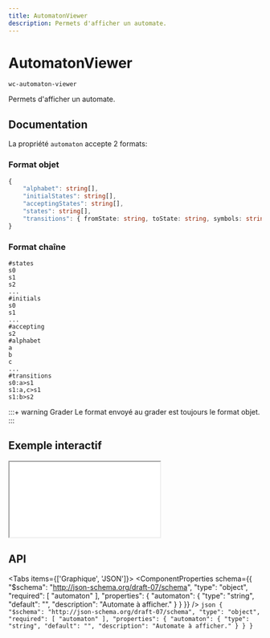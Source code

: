 ```yaml
---
title: AutomatonViewer
description: Permets d'afficher un automate.
---
```



# AutomatonViewer

`wc-automaton-viewer`

Permets d'afficher un automate.

## Documentation

La propriété `automaton` accepte 2 formats:

### Format objet

```typescript
{
    "alphabet": string[],
    "initialStates": string[],
    "acceptingStates": string[],
    "states": string[],
    "transitions": { fromState: string, toState: string, symbols: string[] }[]
}
```

### Format chaîne

```plaintext
#states
s0
s1
s2
...
#initials
s0
s1
...
#accepting
s2
#alphabet
a
b
c
...
#transitions
s0:a>s1
s1:a,c>s1
s1:b>s2
```

:::+ warning Grader
Le format envoyé au grader est toujours le format objet.
:::

## Exemple interactif

<iframe
  src={useAbsoluteUrl('playground/components/wc-automaton-viewer')}
  style={{ width: '100%', height: '700px', border: 'none' }}
></iframe>

## API

<Tabs items={['Graphique', 'JSON']}>
  <Tab>
    <ComponentProperties schema={{
  "$schema": "http://json-schema.org/draft-07/schema",
  "type": "object",
  "required": [
    "automaton"
  ],
  "properties": {
    "automaton": {
      "type": "string",
      "default": "",
      "description": "Automate à afficher."
    }
  }
}} />
  </Tab>
  <Tab>
    ```json
    {
  "$schema": "http://json-schema.org/draft-07/schema",
  "type": "object",
  "required": [
    "automaton"
  ],
  "properties": {
    "automaton": {
      "type": "string",
      "default": "",
      "description": "Automate à afficher."
    }
  }
}
    ```
  </Tab>
</Tabs>
